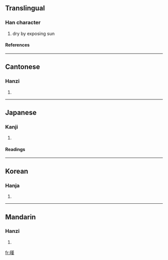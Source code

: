 ==Translingual==
===Han character===
{{Han char|rn=72|rad=日|as=11|sn=15|four=6403<sub>4</sub>|canj=日廿中人 (ATLO)}}
# dry by exposing sun
====References====
{{Han ref|kx=0499.310|dkj=14138|dj=0869.010|hdz=21532.120|uh=66B5|ud=26293|bh=E5C3|bd=58819}}

----
==Cantonese==
===Hanzi===
{{yue-hanzi|jyut=|y=hon3}}
# {{defn|Cantonese}}

----
==Japanese==
===Kanji===
{{ja-kanji|grade=|rs=日11}}
# {{defn|Japanese}} 
====Readings====
{{ja-readings|on=[[かん]] (kan)|kun=[[かわかす]] (kawakasu)}}

----
==Korean==
===Hanja===
{{ko-hanja|hangeul=한|eumhun=|rv=han|mr=han|y=han}}
# {{defn|Korean}}

----
==Mandarin==
===Hanzi===
{{cmn-hanzi|pin=[[hàn]] (han4), [[liǎo]] (liao3)|wg=han<sup>4</sup>, liao<sup>3</sup>}}
# {{defn|Mandarin}}

[[fr:暵]]